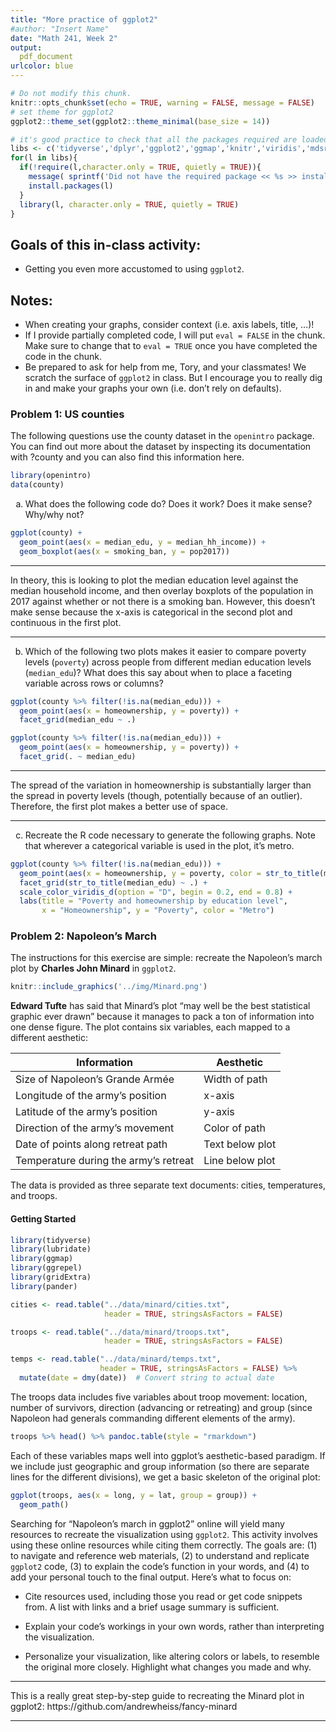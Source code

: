 ```yaml
---
title: "More practice of ggplot2"
#author: "Insert Name"
date: "Math 241, Week 2"
output:
  pdf_document
urlcolor: blue
---
```


```r

# Do not modify this chunk.
knitr::opts_chunk$set(echo = TRUE, warning = FALSE, message = FALSE)
# set theme for ggplot2
ggplot2::theme_set(ggplot2::theme_minimal(base_size = 14))
```

```r
# it's good practice to check that all the packages required are loaded and installed
libs <- c('tidyverse','dplyr','ggplot2','ggmap','knitr','viridis','mdsr')
for(l in libs){
  if(!require(l,character.only = TRUE, quietly = TRUE)){
    message( sprintf('Did not have the required package << %s >> installed. Downloading now ... ',l))
    install.packages(l) 
  }
  library(l, character.only = TRUE, quietly = TRUE)
}
```

## Goals of this in-class activity:

- Getting you even more accustomed to using `ggplot2`.

## Notes:

* When creating your graphs, consider context (i.e. axis labels, title, ...)!
* If I provide partially completed code, I will put `eval = FALSE` in the chunk.  Make sure to change that to `eval = TRUE` once you have completed the code in the chunk.
* Be prepared to ask for help from me, Tory, and your classmates!  We scratch the surface of `ggplot2` in class.  But I encourage you to really dig in and make your graphs your own (i.e. don't rely on defaults).

### Problem 1: US counties 

The following questions use the county dataset in the `openintro` package. You can find out more about the dataset by inspecting its documentation with ?county and you can also find this information here.

```r
library(openintro)
data(county)
```

a. What does the following code do? Does it work? Does it make sense? Why/why not?

```r
ggplot(county) +
  geom_point(aes(x = median_edu, y = median_hh_income)) +
  geom_boxplot(aes(x = smoking_ban, y = pop2017))
```
***************

In theory, this is looking to plot the median education level against the median household income, and then overlay boxplots of the population in 2017 against whether or not there is a smoking ban. However, this doesn't make sense because the x-axis is categorical in the second plot and continuous in the first plot.

***************

b. Which of the following two plots makes it easier to compare poverty levels (`poverty`) across people from different median education levels (`median_edu`)? What does this say about when to place a faceting variable across rows or columns?

```r
ggplot(county %>% filter(!is.na(median_edu))) + 
  geom_point(aes(x = homeownership, y = poverty)) + 
  facet_grid(median_edu ~ .)
```

```r
ggplot(county %>% filter(!is.na(median_edu))) + 
  geom_point(aes(x = homeownership, y = poverty)) + 
  facet_grid(. ~ median_edu)
```
*************************

The spread of the variation in homeownership is substantially larger than the spread in poverty levels (though, potentially because of an outlier). Therefore, the first plot makes a better use of space.

*************************

c. Recreate the R code necessary to generate the following graphs. Note that wherever a categorical variable is used in the plot, it’s metro.

```r
ggplot(county %>% filter(!is.na(median_edu))) + 
  geom_point(aes(x = homeownership, y = poverty, color = str_to_title(metro))) + 
  facet_grid(str_to_title(median_edu) ~ .) +
  scale_color_viridis_d(option = "D", begin = 0.2, end = 0.8) +
  labs(title = "Poverty and homeownership by education level", 
       x = "Homeownership", y = "Poverty", color = "Metro")
```

### Problem 2: Napoleon's March

The instructions for this exercise are simple: recreate the Napoleon’s march plot by **Charles John Minard** in `ggplot2`. 

```r
knitr::include_graphics('../img/Minard.png')
```

**Edward Tufte** has said that Minard's plot "may well be the best statistical graphic ever drawn" because it manages to pack a ton of information into one dense figure. The plot contains six variables, each mapped to a different aesthetic:

| Information                           | Aesthetic       |
|---------------------------------------|-----------------|
| Size of Napoleon's Grande Armée       | Width of path   |
| Longitude of the army's position      | x-axis          |
| Latitude of the army's position       | y-axis          |
| Direction of the army's movement      | Color of path   |
| Date of points along retreat path     | Text below plot |
| Temperature during the army's retreat | Line below plot |

The data is provided as three separate text documents: cities, temperatures, and troops.

#### Getting Started

```r
library(tidyverse)
library(lubridate)
library(ggmap)
library(ggrepel)
library(gridExtra)
library(pander)

cities <- read.table("../data/minard/cities.txt",
                     header = TRUE, stringsAsFactors = FALSE)

troops <- read.table("../data/minard/troops.txt",
                     header = TRUE, stringsAsFactors = FALSE)

temps <- read.table("../data/minard/temps.txt",
                    header = TRUE, stringsAsFactors = FALSE) %>%
  mutate(date = dmy(date))  # Convert string to actual date

```

The troops data includes five variables about troop movement: location, number of survivors, direction (advancing or retreating) and group (since Napoleon had generals commanding different elements of the army). 

```r
troops %>% head() %>% pandoc.table(style = "rmarkdown")
```

Each of these variables maps well into ggplot's aesthetic-based paradigm. If we include just geographic and group information (so there are separate lines for the different divisions), we get a basic skeleton of the original plot:

```r
ggplot(troops, aes(x = long, y = lat, group = group)) +
  geom_path()
```

Searching for "Napoleon’s march in ggplot2" online will yield many resources to recreate the visualization using `ggplot2`. This activity involves using these online resources while citing them correctly. The goals are: (1) to navigate and reference web materials, (2) to understand and replicate `ggplot2` code, (3) to explain the code's function in your words, and (4) to add your personal touch to the final output. Here's what to focus on:

- Cite resources used, including those you read or get code snippets from. A list with links and a brief usage summary is sufficient.

- Explain your code's workings in your own words, rather than interpreting the visualization.

- Personalize your visualization, like altering colors or labels, to resemble the original more closely. Highlight what changes you made and why.


********************

This is a really great step-by-step guide to recreating the Minard plot in ggplot2: https://github.com/andrewheiss/fancy-minard

********************